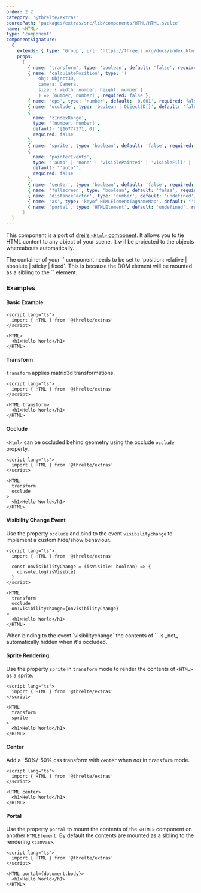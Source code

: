 ```yaml
---
order: 2.2
category: '@threlte/extras'
sourcePath: 'packages/extras/src/lib/components/HTML/HTML.svelte'
name: <HTML>
type: 'component'
componentSignature:
  {
    extends: { type: 'Group', url: 'https://threejs.org/docs/index.html#api/en/objects/Group' },
    props:
      [
        { name: 'transform', type: 'boolean', default: 'false', required: false },
        { name: 'calculatePosition', type: '(
            obj: Object3D,
            camera: Camera,
            size: { width: number; height: number }
            ) => [number, number]', required: false },
        { name: 'eps', type: 'number', default: '0.001', required: false },
        { name: 'occlude', type: 'boolean | Object3D[]', default: 'false', required: false },
        {
          name: 'zIndexRange',
          type: '[number, number]',
          default: '[16777271, 0]',
          required: false
        },
        { name: 'sprite', type: 'boolean', default: 'false', required: false },
        {
          name: 'pointerEvents',
          type: "'auto' | 'none' | 'visiblePainted' | 'visibleFill' | 'visibleStroke' | 'visible' | 'painted' | 'fill' | 'stroke' | 'all' | 'inherit'",
          default: "'auto'",
          required: false
        },
        { name: 'center', type: 'boolean', default: 'false', required: false },
        { name: 'fullscreen', type: 'boolean', default: 'false', required: false },
        { name: 'distanceFactor', type: 'number', default: 'undefined', required: false },
        { name: 'as', type: 'keyof HTMLElementTagNameMap', default: "'div'", required: false },
        { name: 'portal', type: 'HTMLElement', default: 'undefined', required: false }
      ]
  }
---
```


This component is a port of [drei's `<Html>` component](https://github.com/pmndrs/drei#html). It allows you to tie HTML content to any object of your scene. It will be projected to the objects whereabouts automatically.

<Tip type="warning">
The container of your `<Canvas>` component needs to be set to `position: relative | absolute | sticky | fixed`. This is because the DOM element will be mounted as a sibling to the `<canvas>` element.
</Tip>

<Example path="extras/html/basic" />

### Examples

#### Basic Example

```svelte
<script lang="ts">
  import { HTML } from '@threlte/extras'
</script>

<HTML>
  <h1>Hello World</h1>
</HTML>
```

#### Transform

`transform` applies matrix3d transformations.

```svelte
<script lang="ts">
  import { HTML } from '@threlte/extras'
</script>

<HTML transform>
  <h1>Hello World</h1>
</HTML>
```

#### Occlude

`<Html>` can be occluded behind geometry using the occlude `occlude` property.

```svelte
<script lang="ts">
  import { HTML } from '@threlte/extras'
</script>

<HTML
  transform
  occlude
>
  <h1>Hello World</h1>
</HTML>
```

#### Visibility Change Event

Use the property `occlude` and bind to the event `visibilitychange` to implement a custom hide/show behaviour.

```svelte
<script lang="ts">
  import { HTML } from '@threlte/extras'

  const onVisibilityChange = (isVisible: boolean) => {
    console.log(isVisible)
  }
</script>

<HTML
  transform
  occlude
  on:visibilitychange={onVisibilityChange}
>
  <h1>Hello World</h1>
</HTML>
```

<Tip type="info">
When binding to the event `visibilitychange` the contents of `<HTML>` is _not_ automatically hidden when it's occluded.
</Tip>

#### Sprite Rendering

Use the property `sprite` in `transform` mode to render the contents of `<HTML>` as a sprite.

```svelte
<script lang="ts">
  import { HTML } from '@threlte/extras'
</script>

<HTML
  transform
  sprite
>
  <h1>Hello World</h1>
</HTML>
```

#### Center

Add a -50%/-50% css transform with `center` when _not_ in `transform` mode.

```svelte
<script lang="ts">
  import { HTML } from '@threlte/extras'
</script>

<HTML center>
  <h1>Hello World</h1>
</HTML>
```

#### Portal

Use the property `portal` to mount the contents of the `<HTML>` component on another `HTMLElement`.
By default the contents are mounted as a sibling to the rendering `<canvas>`.

```svelte
<script lang="ts">
  import { HTML } from '@threlte/extras'
</script>

<HTML portal={document.body}>
  <h1>Hello World</h1>
</HTML>
```
